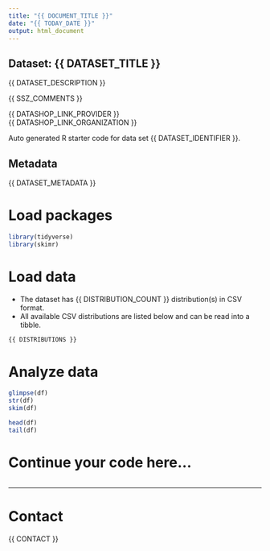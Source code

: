```yaml
---
title: "{{ DOCUMENT_TITLE }}"
date: "{{ TODAY_DATE }}"
output: html_document
---
```


## Dataset: {{ DATASET_TITLE }}

{{ DATASET_DESCRIPTION }}

{{ SSZ_COMMENTS }}

{{ DATASHOP_LINK_PROVIDER }}<br>
{{ DATASHOP_LINK_ORGANIZATION }}

Auto generated R starter code for data set {{ DATASET_IDENTIFIER }}.

## Metadata

{{ DATASET_METADATA }}

# Load packages

```r

library(tidyverse)
library(skimr)

```

# Load data

-   The dataset has {{ DISTRIBUTION_COUNT }} distribution(s) in CSV format.
-   All available CSV distributions are listed below and can be read into a tibble.

```r

{{ DISTRIBUTIONS }}

```

# Analyze data

```r

glimpse(df)
str(df)
skim(df)

head(df)
tail(df)

```

# Continue your code here...

```r

```

------------------------------------------------------------------------

# Contact

{{ CONTACT }}
